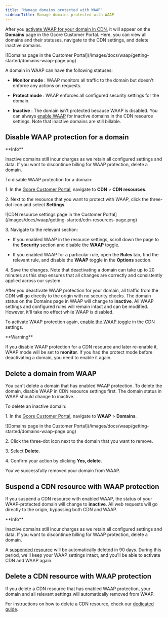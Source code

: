---
title: "Manage domains protected with WAAP"
sidebarTitle: Manage domains protected with WAAP
---

After you [activate WAAP for your domain in CDN](/waap/getting-started/configure-waap-for-a-domain#step-2-enable-waap-in-cdn-resource-settings), it will appear on the **Domains** page in the Gcore Customer Portal. Here, you can view all domains and their statuses, navigate to the CDN settings, and delete inactive domains. 


<Frame>![Domains page in the Customer Portal](/images/docs/waap/getting-started/domains-waap-page.png)</Frame>



A domain in WAAP can have the following statuses: 

  * **Monitor mode** : WAAP monitors all traffic to the domain but doesn't enforce any actions on requests. 

  * **Protect mode** : WAAP enforces all configured security settings for the domain. 

  * **Inactive** : The domain isn't protected because WAAP is disabled. You can always [enable WAAP](/waap/getting-started/configure-waap-for-a-domain#step-2-enable-waap-in-cdn-resource-settings) for inactive domains in the CDN resource settings. Note that inactive domains are still billable.




## Disable WAAP protection for a domain

<Info>
**Info**

Inactive domains still incur charges as we retain all configured settings and data. If you want to discontinue billing for WAAP protection, delete a domain.
</Info>

To disable WAAP protection for a domain: 

1\. In the [Gcore Customer Portal](https://accounts.gcore.com/reports/dashboard), navigate to **CDN** > **CDN resources**. 

2\. Next to the resource that you want to protect with WAAP, click the three-dot icon and select **Settings**.


<Frame>![CDN resource settings page in the Customer Portal](/images/docs/waap/getting-started/cdn-resources-page.png)</Frame>



3\. Navigate to the relevant section: 

  * If you enabled WAAP in the resource settings, scroll down the page to the **Security** section and disable the **WAAP** toggle. 

  * If you enabled WAAP for a particular rule, open the **Rules** tab, find the relevant rule, and disable the **WAAP** toggle in the **Options** section.




4\. Save the changes. Note that deactivating a domain can take up to 20 minutes as this step ensures that all changes are correctly and consistently applied across our system.

After you deactivate WAAP protection for your domain, all traffic from the CDN will go directly to the origin with no security checks. The domain status on the Domains page in WAAP will change to **inactive**. All WAAP settings and configured rules will remain intact and can be modified. However, it'll take no effect while WAAP is disabled. 

To activate WAAP protection again, [enable the WAAP toggle](/waap/getting-started/configure-waap-for-a-domain#step-2-enable-waap-in-cdn-resource-settings) in the CDN settings. 

<Warning>
**Warning**

If you disable WAAP protection for a CDN resource and later re-enable it, WAAP mode will be set to **monitor**. If you had the protect mode before deactivating a domain, you need to enable it again.
</Warning>

## Delete a domain from WAAP

You can't delete a domain that has enabled WAAP protection. To delete the domain, disable WAAP in CDN resource settings first. The domain status in WAAP should change to inactive. 

To delete an inactive domain: 

1\. In the [Gcore Customer Portal](https://accounts.gcore.com/reports/dashboard), navigate to **WAAP** > **Domains**.


<Frame>![Domains page in the Customer Portal](/images/docs/waap/getting-started/domains-waap-page.png)</Frame>



2\. Click the three-dot icon next to the domain that you want to remove. 

3\. Select **Delete**. 

4\. Confirm your action by clicking **Yes, delete**. 

You've successfully removed your domain from WAAP. 

## Suspend a CDN resource with WAAP protection

If you suspend a CDN resource with enabled WAAP, the status of your WAAP-protected domain will change to **inactive**. All web requests will go directly to the origin, bypassing both CDN and WAAP. 

<Info>
**Info**

Inactive domains still incur charges as we retain all configured settings and data. If you want to discontinue billing for WAAP protection, delete a domain.
</Info>

A [suspended resource](/cdn/cdn-resource-options/general/suspend-a-cdn-resource-automatically-or-manually) will be automatically deleted in 90 days. During this period, we'll keep your WAAP settings intact, and you'll be able to activate CDN and WAAP again. 

## Delete a CDN resource with WAAP protection

If you delete a CDN resource that has enabled WAAP protection, your domain and all relevant settings will automatically removed from WAAP. 

For instructions on how to delete a CDN resource, check our [dedicated guide](/cdn/about-cdn-resources-interface-how-it-is-arranged#delete-a-resource).